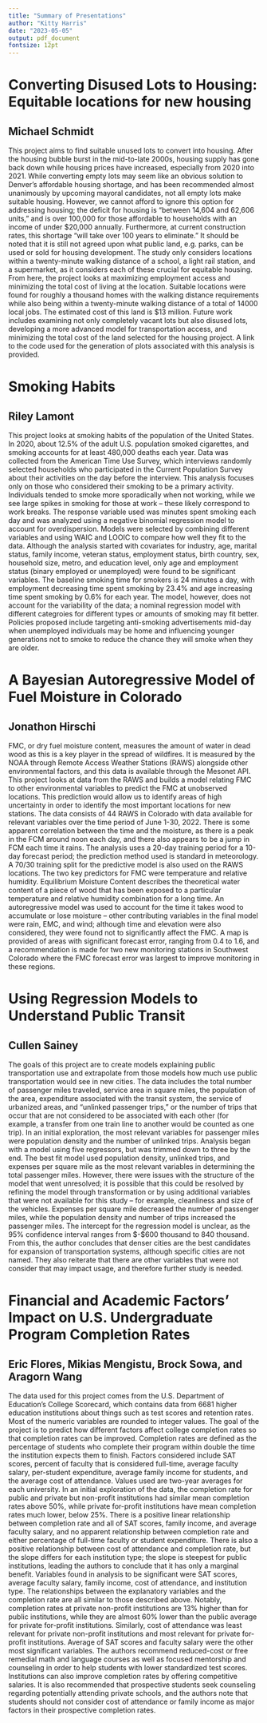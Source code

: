 ```yaml
---
title: "Summary of Presentations"
author: "Kitty Harris"
date: "2023-05-05"
output: pdf_document
fontsize: 12pt
---
```


# Converting Disused Lots to Housing: Equitable locations for new housing
## Michael Schmidt

This project aims to find suitable unused lots to convert into housing. After the housing bubble burst in the mid-to-late 2000s, housing supply has gone back down while housing prices have increased, especially from 2020 into 2021. While converting empty lots may seem like an obvious solution to Denver's affordable housing shortage, and has been recommended almost unanimously by upcoming mayoral candidates, not all empty lots make suitable housing. However, we cannot afford to ignore this option for addressing housing; the deficit for housing is "between 14,604 and 62,606 units," and is over 100,000 for those affordable to households with an income of under \$20,000 annually. Furthermore, at current construction rates, this shortage "will take over 100 years to eliminate." It should be noted that it is still not agreed upon what public land, e.g. parks, can be used or sold for housing development. The study only considers locations within a twenty-minute walking distance of a school, a light rail station, and a supermarket, as it considers each of these crucial for equitable housing. From here, the project looks at maximizing employment access and minimizing the total cost of living at the location. Suitable locations were found for roughly a thousand homes with the walking distance requirements while also being within a twenty-minute walking distance of a total of 14000 local jobs. The estimated cost of this land is \$13 million. Future work includes examining not only completely vacant lots but also disused lots, developing a more advanced model for transportation access, and minimizing the total cost of the land selected for the housing project. A link to the code used for the generation of plots associated with this analysis is provided.

\newpage

# Smoking Habits
## Riley Lamont

This project looks at smoking habits of the population of the United States. In 2020, about 12.5% of the adult U.S. population smoked cigarettes, and smoking accounts for at least 480,000 deaths each year. Data was collected from the American Time Use Survey, which interviews randomly selected households who participated in the Current Population Survey about their activities on the day before the interview. This analysis focuses only on those who considered their smoking to be a primary activity. Individuals tended to smoke more sporadically when not working, while we see large spikes in smoking for those at work -- these likely correspond to work breaks. The response variable used was minutes spent smoking each day and was analyzed using a negative binomial regression model to account for overdispersion. Models were selected by combining different variables and using WAIC and LOOIC to compare how well they fit to the data. Although the analysis started with covariates for industry, age, marital status, family income, veteran status, employment status, birth country, sex, household size, metro, and education level, only age and employment status (binary employed or unemployed) were found to be significant variables. The baseline smoking time for smokers is 24 minutes a day, with employment decreasing time spent smoking by 23.4% and age increasing time spent smoking by 0.6% for each year. The model, however, does not account for the variability of the data; a nominal regression model with different categroies for different types or amounts of smoking may fit better. Policies proposed include targeting anti-smoking advertisements mid-day when unemployed individuals may be home and influencing younger generations not to smoke to reduce the chance they will smoke when they are older.

\newpage

# A Bayesian Autoregressive Model of Fuel Moisture in Colorado
## Jonathon Hirschi

FMC, or dry fuel moisture content, measures the amount of water in dead wood as this is a key player in the spread of wildfires. It is measured by the NOAA through Remote Access Weather Stations (RAWS) alongside other environmental factors, and this data is available through the Mesonet API. This project looks at data from the RAWS and builds a model relating FMC to other environmental variables to predict the FMC at unobserved locations. This prediction would allow us to identify areas of high uncertainty in order to identify the most important locations for new stations. The data consists of 44 RAWS in Colorado with data available for relevant variables over the time period of June 1-30, 2022. There is some apparent correlation between the time and the moisture, as there is a peak in the FCM around noon each day, and there also appears to be a jump in FCM each time it rains. The analysis uses a 20-day training period for a 10-day forecast period; the prediction method used is standard in meteorology. A 70/30 training split for the predictive model is also used on the RAWS locations. The two key predictors for FMC were temperature and relative humidity. Equilibrium Moisture Content describes the theoretical water content of a piece of wood that has been exposed to a particular temperature and relative humidity combination for a long time. An autoregressive model was used to account for the time it takes wood to accumulate or lose moisture -- other contributing variables in the final model were rain, EMC, and wind; although time and elevation were also considered, they were found not to significantly affect the FMC. A map is provided of areas with significant forecast error, ranging from 0.4 to 1.6, and a recommendation is made for two new monitoring stations in Southwest Colorado where the FMC forecast error was largest to improve monitoring in these regions.

\newpage

# Using Regression Models to Understand Public Transit
## Cullen Sainey

The goals of this project are to create models explaining public transportation use and extrapolate from those models how much use public transportation would see in new cities. The data includes the total number of passenger miles traveled, service area in square miles, the population of the area, expenditure associated with the transit system, the service of urbanized areas, and "unlinked passenger trips," or the number of trips that occur that are not considered to be associated with each other (for example, a transfer from one train line to another would be counted as one trip). In an initial exploration, the most relevant variables for passenger miles were population density and the number of unlinked trips. Analysis began with a model using five regressors, but was trimmed down to three by the end. The best fit model used population density, unlinked trips, and expenses per square mile as the most relevant variables in determining the total passenger miles. However, there were issues with the structure of the model that went unresolved; it is possible that this could be resolved by refining the model through transformation or by using additional variables that were not available for this study -- for example, cleanliness and size of the vehicles. Expenses per square mile decreased the number of passenger miles, while the population density and number of trips increased the passenger miles. The intercept for the regression model is unclear, as the 95\% confidence interval ranges from $-$600 thousand to 840 thousand. From this, the author concludes that denser cities are the best candidates for expansion of transportation systems, although specific cities are not named. They also reiterate that there are other variables that were not consider that may impact usage, and therefore further study is needed.

\newpage

# Financial and Academic Factors' Impact on U.S. Undergraduate Program Completion Rates
## Eric Flores, Mikias Mengistu, Brock Sowa, and Aragorn Wang

The data used for this project comes from the U.S. Department of Education's College Scorecard, which contains data from 6681 higher education institutions about things such as test scores and retention rates. Most of the numeric variables are rounded to integer values. The goal of the project is to predict how different factors affect college completion rates so that completion rates can be improved. Completion rates are defined as the percentage of students who complete their program within double the time the institution expects them to finish. Factors considered include SAT scores, percent of faculty that is considered full-time, average faculty salary, per-student expenditure, average family income for students, and the average cost of attendance. Values used are two-year averages for each university. In an initial exploration of the data, the completion rate for public and private but non-profit institutions had similar mean completion rates above 50\%, while private for-profit institutions have mean completion rates much lower, below 25\%. There is a positive linear relationship between completion rate and all of SAT scores, family income, and average faculty salary, and no apparent relationship between completion rate and either percentage of full-time faculty or student expenditure. There is also a positive relationship between cost of attendance and completion rate, but the slope differs for each institution type; the slope is steepest for public institutions, leading the authors to conclude that it has only a marginal benefit. Variables found in analysis to be significant were SAT scores, average faculty salary, family income, cost of attendance, and institution type. The relationships between the explanatory variables and the completion rate are all similar to those described above. Notably, completion rates at private non-profit institutions are 13\% higher than for public institutions, while they are almost 60\% lower than the public average for private for-profit institutions. Similarly, cost of attendance was least relevant for private non-profit institutions and most relevant for private for-profit institutions. Average of SAT scores and faculty salary were the other most significant variables. The authors recommend reduced-cost or free remedial math and language courses as well as focused mentorship and counseling in order to help students with lower standardized test scores. Institutions can also improve completion rates by offering competitive salaries. It is also recommended that prospective students seek counseling regarding potentially attending private schools, and the authors note that students should not consider cost of attendance or family income as major factors in their prospective completion rates.